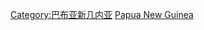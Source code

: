 {{noteTA
|G1=地名
|T=zh:分類:巴布亞新幾內亞社會;zh-hans:分类:巴布亚新几内亚社会;zh-hk:分類:巴布亞新畿內亞社會;zh-tw:分類:巴布亞紐幾內亞社會
}}

[[Category:巴布亚新几内亚|Category:巴布亚新几内亚]]
[[Category:大洋洲各国社会|Papua New Guinea]]